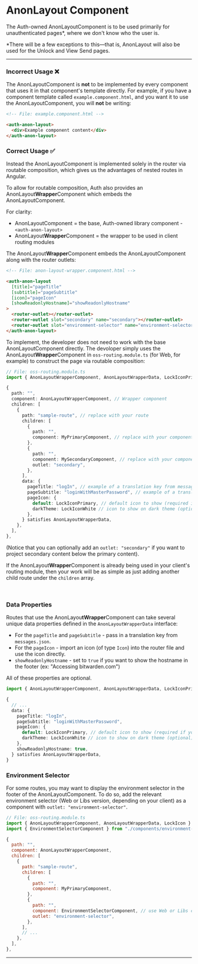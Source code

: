 

<Meta of={stories} />

# AnonLayout Component

The Auth-owned AnonLayoutComponent is to be used primarily for unauthenticated pages\*, where we
don't know who the user is.

\*There will be a few exceptions to this&mdash;that is, AnonLayout will also be used for the Unlock
and View Send pages.

---

### Incorrect Usage ❌

The AnonLayoutComponent is **not** to be implemented by every component that uses it in that
component's template directly. For example, if you have a component template called
`example.component.html`, and you want it to use the AnonLayoutComponent, you will **not** be
writing:

```html
<!-- File: example.component.html -->

<auth-anon-layout>
  <div>Example component content</div>
</auth-anon-layout>
```

### Correct Usage ✅

Instead the AnonLayoutComponent is implemented solely in the router via routable composition, which
gives us the advantages of nested routes in Angular.

To allow for routable composition, Auth also provides an AnonLayout**Wrapper**Component which embeds
the AnonLayoutComponent.

For clarity:

- AnonLayoutComponent = the base, Auth-owned library component - `<auth-anon-layout>`
- AnonLayout**Wrapper**Component = the wrapper to be used in client routing modules

The AnonLayout**Wrapper**Component embeds the AnonLayoutComponent along with the router outlets:

```html
<!-- File: anon-layout-wrapper.component.html -->

<auth-anon-layout
  [title]="pageTitle"
  [subtitle]="pageSubtitle"
  [icon]="pageIcon"
  [showReadonlyHostname]="showReadonlyHostname"
>
  <router-outlet></router-outlet>
  <router-outlet slot="secondary" name="secondary"></router-outlet>
  <router-outlet slot="environment-selector" name="environment-selector"></router-outlet>
</auth-anon-layout>
```

To implement, the developer does not need to work with the base AnonLayoutComponent directly. The
devoloper simply uses the AnonLayout**Wrapper**Component in `oss-routing.module.ts` (for Web, for
example) to construct the page via routable composition:

```typescript
// File: oss-routing.module.ts
import { AnonLayoutWrapperComponent, AnonLayoutWrapperData, LockIconPrimary, LockIconWhite } from "@bitwarden/auth/angular";

{
  path: "",
  component: AnonLayoutWrapperComponent, // Wrapper component
  children: [
    {
      path: "sample-route", // replace with your route
      children: [
        {
          path: "",
          component: MyPrimaryComponent, // replace with your component
        },
        {
          path: "",
          component: MySecondaryComponent, // replace with your component (or remove this secondary outlet object entirely if not needed)
          outlet: "secondary",
        },
      ],
      data: {
        pageTitle: "logIn", // example of a translation key from messages.json
        pageSubtitle: "loginWithMasterPassword", // example of a translation key from messages.json
        pageIcon: {
          default: LockIconPrimary, // default icon to show (required if you are adding a pageIcon)
          darkTheme: LockIconWhite // icon to show on dark theme (optional)
        },
      } satisfies AnonLayoutWrapperData,
    },
  ],
},
```

(Notice that you can optionally add an `outlet: "secondary"` if you want to project secondary
content below the primary content).

If the AnonLayout**Wrapper**Component is already being used in your client's routing module, then
your work will be as simple as just adding another child route under the `children` array.

<br />

### Data Properties

Routes that use the AnonLayou**tWrapper**Component can take several unique data properties defined
in the `AnonLayoutWrapperData` interface:

- For the `pageTitle` and `pageSubtitle` - pass in a translation key from `messages.json`.
- For the `pageIcon` - import an icon (of type `Icon`) into the router file and use the icon
  directly.
- `showReadonlyHostname` - set to `true` if you want to show the hostname in the footer (ex:
  "Accessing bitwarden.com")

All of these properties are optional.

```typescript
import { AnonLayoutWrapperComponent, AnonLayoutWrapperData, LockIconPrimary, LockIconWhite } from "@bitwarden/auth/angular";

{
  // ...
  data: {
    pageTitle: "logIn",
    pageSubtitle: "loginWithMasterPassword",
    pageIcon: {
      default: LockIconPrimary, // default icon to show (required if you are adding a pageIcon)
      darkTheme: LockIconWhite // icon to show on dark theme (optional)
    },
    showReadonlyHostname: true,
  } satisfies AnonLayoutWrapperData,
}
```

### Environment Selector

For some routes, you may want to display the environment selector in the footer of the
AnonLayoutComponent. To do so, add the relevant environment selector (Web or Libs version, depending
on your client) as a component with `outlet: "environment-selector"`.

```javascript
// File: oss-routing.module.ts
import { AnonLayoutWrapperComponent, AnonLayoutWrapperData, LockIcon } from "@bitwarden/auth/angular";
import { EnvironmentSelectorComponent } from "./components/environment-selector/environment-selector.component";

{
  path: "",
  component: AnonLayoutWrapperComponent,
  children: [
    {
      path: "sample-route",
      children: [
        {
          path: "",
          component: MyPrimaryComponent,
        },
        {
          path: "",
          component: EnvironmentSelectorComponent, // use Web or Libs component depending on your client
          outlet: "environment-selector",
        },
      ],
      // ...
    },
  ],
},
```

---

<Story of={stories.WithSecondaryContent} />
